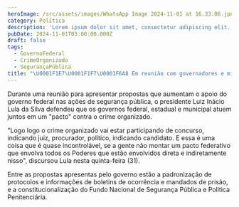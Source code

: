 ```yaml
---
heroImage: /src/assets/images/WhatsApp Image 2024-11-01 at 16.33.06.jpeg
category: Política
description: 'Lorem ipsum dolor sit amet, consectetur adipiscing elit. Donec non dia'
pubDate: 2024-11-01T03:00:00.000Z
draft: false
tags:
  - GovernoFederal
  - CrimeOrganizado
  - SegurançaPública
title: "\U0001F1E7\U0001F1F7\U0001F6A8 Em reunião com governadores e ministros, Lula defende 'pacto' contra ampliação do crime organizado"
---
```


Durante uma reunião para apresentar propostas que aumentam o apoio do governo federal nas ações de segurança pública, o presidente Luiz Inácio Lula da Silva defendeu que os governos federal, estadual e municipal atuem juntos em um "pacto" contra o crime organizado.

"Logo logo o crime organizado vai estar participando de concurso, indicando juiz, procurador, político, indicando candidato. E essa é uma coisa que é quase incontrolável, se a gente não montar um pacto federativo que envolva todos os Poderes que estão envolvidos direta e indiretamente nisso", discursou Lula nesta quinta-feira (31).

Entre as propostas apresentas pelo governo estão a padronização de protocolos e informações de boletins de ocorrência e mandados de prisão, e a constitucionalização do Fundo Nacional de Segurança Pública e Política Penitenciária.
